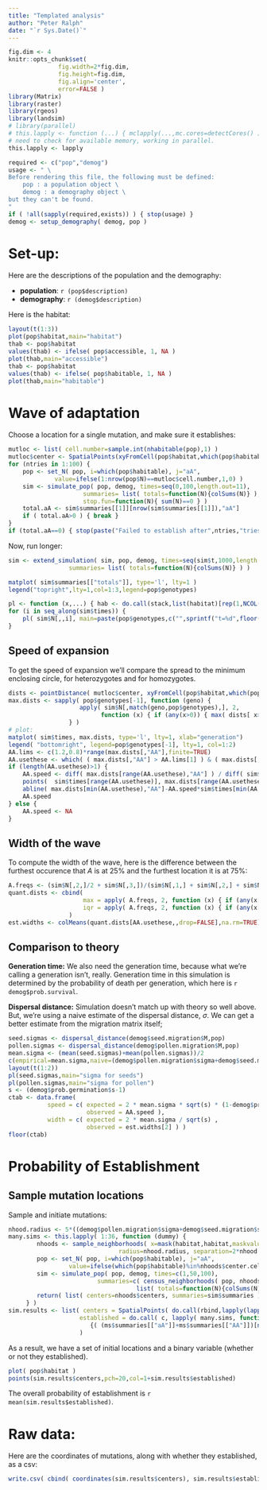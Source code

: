 ```yaml
---
title: "Templated analysis"
author: "Peter Ralph"
date: "`r Sys.Date()`"
---
```



```r
fig.dim <- 4
knitr::opts_chunk$set(
              fig.width=2*fig.dim,
              fig.height=fig.dim,
              fig.align='center',
              error=FALSE )
library(Matrix)
library(raster)
library(rgeos)
library(landsim)
# library(parallel)
# this.lapply <- function (...) { mclapply(...,mc.cores=detectCores() ) }
# need to check for available memory, working in parallel.
this.lapply <- lapply
```

```r
required <- c("pop","demog")
usage <- " \
Before rendering this file, the following must be defined:
    pop : a population object \
    demog : a demography object \
but they can't be found.
"
if ( !all(sapply(required,exists)) ) { stop(usage) }
demog <- setup_demography( demog, pop )
```

# Set-up:

Here are the descriptions of the population and the demography:

- **population**: `r (pop$description)`
- **demography**: `r (demog$description)`

Here is the habitat:
```r
layout(t(1:3))
plot(pop$habitat,main="habitat")
thab <- pop$habitat
values(thab) <- ifelse( pop$accessible, 1, NA )
plot(thab,main="accessible")
thab <- pop$habitat
values(thab) <- ifelse( pop$habitable, 1, NA )
plot(thab,main="habitable")
```

# Wave of adaptation


Choose a location for a single mutation, and make sure it establishes:
```r
mutloc <- list( cell.number=sample.int(nhabitable(pop),1) )
mutloc$center <- SpatialPoints(xyFromCell(pop$habitat,which(pop$habitable)[mutloc$cell.number]))
for (ntries in 1:100) {
    pop <- set_N( pop, i=which(pop$habitable), j="aA", 
             value=ifelse(1:nrow(pop$N)==mutloc$cell.number,1,0) )
    sim <- simulate_pop( pop, demog, times=seq(0,100,length.out=11),
                     summaries= list( totals=function(N){colSums(N)} ),
                     stop.fun=function(N){ sum(N)==0 } )
    total.aA <- sim$summaries[[1]][nrow(sim$summaries[[1]]),"aA"]
    if ( total.aA>0 ) { break }
}
if (total.aA==0) { stop(paste("Failed to establish after",ntries,"tries.")) }
```

Now, run longer:
```r
sim <- extend_simulation( sim, pop, demog, times=seq(sim$t,1000,length.out=91),
                 summaries= list( totals=function(N){colSums(N)} ) )
```
```r
matplot( sim$summaries[["totals"]], type='l', lty=1 )
legend("topright",lty=1,col=1:3,legend=pop$genotypes)
```
```r
pl <- function (x,...) { hab <- do.call(stack,list(habitat)[rep(1,NCOL(x))]); values(hab)[pop$habitable] <- x; plot(hab,nr=1,...) }
for (i in seq_along(sim$times)) {
    pl( sim$N[,,i], main=paste(pop$genotypes,c("",sprintf("t=%d",floor(sim$times[i])),"")), zlim=range(sim$N) )
}
```

## Speed of expansion

To get the speed of expansion
we'll compare the spread to the minimum enclosing circle,
for heterozygotes and for homozygotes.
```r
dists <- pointDistance( mutloc$center, xyFromCell(pop$habitat,which(pop$habitable)), lonlat=FALSE )
max.dists <- sapply( pop$genotypes[-1], function (geno) {
                    apply( sim$N[,match(geno,pop$genotypes),], 2, 
                          function (x) { if (any(x>0)) { max( dists[ x>0 ] ) } else { NA } } )
                 } )
# plot:
matplot( sim$times, max.dists, type='l', lty=1, xlab="generation")
legend( "bottomright", legend=pop$genotypes[-1], lty=1, col=1:2)
AA.lims <- c(1.2,0.8)*range(max.dists[,"AA"],finite=TRUE)
AA.usethese <- which( ( max.dists[,"AA"] > AA.lims[1] ) & ( max.dists[,"AA"] < AA.lims[2] ) )
if (length(AA.usethese)>1) {
    AA.speed <- diff( max.dists[range(AA.usethese),"AA"] ) / diff( sim$times[range(AA.usethese)] )
    points(  sim$times[range(AA.usethese)], max.dists[range(AA.usethese),"AA"], pch=20, col='red' )
    abline( max.dists[min(AA.usethese),"AA"]-AA.speed*sim$times[min(AA.usethese)], AA.speed, col='red', lty=3 )
    AA.speed
} else {
    AA.speed <- NA
}
```


## Width of the wave

To compute the width of the wave,
here is the difference between the furthest occurence that *A* is at 25% and the furthest location it is at 75%:
```r
A.freqs <- (sim$N[,2,]/2 + sim$N[,3,])/(sim$N[,1,] + sim$N[,2,] + sim$N[,3,])
quant.dists <- cbind(
                     max = apply( A.freqs, 2, function (x) { if (any(x[!is.na(x)]>0.5)) { max( dists[x>0], na.rm=TRUE ) - max( dists[x>0.5], na.rm=TRUE ) } else { NA } } ),
                     iqr = apply( A.freqs, 2, function (x) { if (any(x[!is.na(x)]>0.75)) { max( dists[x>0.25], na.rm=TRUE ) - max( dists[x>0.75], na.rm=TRUE ) } else { NA } } )
                 )
est.widths <- colMeans(quant.dists[AA.usethese,,drop=FALSE],na.rm=TRUE)
```


## Comparison to theory

**Generation time:**
We also need the generation time,
because what we're calling a generation isn't, really.
Generation time in this simulation is determined by the probability of death per generation,
which here is `r demog$prob.survival`.

**Dispersal distance:**
Simulation doesn't match up with theory so well above.
But, we're using a naive estimate of the dispersal distance, $\sigma$.
We can get a better estimate from the migration matrix itself;
```r
seed.sigmas <- dispersal_distance(demog$seed.migration$M,pop)
pollen.sigmas <- dispersal_distance(demog$pollen.migration$M,pop)
mean.sigma <- (mean(seed.sigmas)+mean(pollen.sigmas))/2
c(empirical=mean.sigma,naive=(demog$pollen.migration$sigma+demog$seed.migration$sigma)/2)
layout(t(1:2))
pl(seed.sigmas,main="sigma for seeds")
pl(pollen.sigmas,main="sigma for pollen")
s <- (demog$prob.germination$s-1)
ctab <- data.frame(
           speed = c( expected = 2 * mean.sigma * sqrt(s) * (1-demog$prob.survival) ,
                      observed = AA.speed ),
           width = c( expected = 2 * mean.sigma / sqrt(s) ,
                      observed = est.widths[2] ) )
floor(ctab)
```


# Probability of Establishment

## Sample mutation locations


Sample and initiate mutations:
```r
nhood.radius <- 5*((demog$pollen.migration$sigma+demog$seed.migration$sigma)/2*sqrt(demog$prob.germination$s-1))
many.sims <- this.lapply( 1:36, function (dummy) {
        nhoods <- sample_neighborhoods( x=mask(habitat,habitat,maskvalue=0), n=60, 
                               radius=nhood.radius, separation=2*nhood.radius )
        pop <- set_N( pop, i=which(pop$habitable), j="aA", 
                 value=ifelse(which(pop$habitable)%in%nhoods$center.cells,1,0) )
        sim <- simulate_pop( pop, demog, times=c(1,50,100),
                         summaries=c( census_neighborhoods( pop, nhoods ),  
                                    list( totals=function(N){colSums(N)} ) ) )
        return( list( centers=nhoods$centers, summaries=sim$summaries ) )
     } )
sim.results <- list( centers = SpatialPoints( do.call(rbind,lapply(lapply(many.sims,"[[","centers"),coordinates)) ),
                    established = do.call( c, lapply( many.sims, function (ms)
                       {( (ms$summaries[["aA"]]+ms$summaries[["AA"]])[nrow(ms$summaries[["aA"]]),] > 0 )} ) )
                    )
```

As a result, we have a set of initial locations
and a binary variable (whether or not they established).
```r
plot( pop$habitat )
points(sim.results$centers,pch=20,col=1+sim.results$established)
```

The overall probability of establishment is `r mean(sim.results$established)`.



# Raw data:

Here are the coordinates of mutations, along with whether they established, as a csv:
```r
write.csv( cbind( coordinates(sim.results$centers), sim.results$established ), file="", row.names=FALSE )
```

